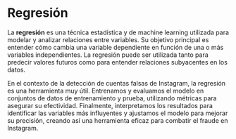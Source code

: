 # Regresión

La **regresión** es una técnica estadística y de machine learning utilizada para modelar y analizar relaciones entre variables. Su objetivo principal es entender cómo cambia una variable dependiente en función de una o más variables independientes. La regresión puede ser utilizada tanto para predecir valores futuros como para entender relaciones subyacentes en los datos.

En el contexto de la detección de cuentas falsas de Instagram, la regresión es una herramienta muy útil. Entrenamos y evaluamos el modelo en conjuntos de datos de entrenamiento y prueba, utilizando métricas para asegurar su efectividad. Finalmente, interpretamos los resultados para identificar las variables más influyentes y ajustamos el modelo para mejorar su precisión, creando así una herramienta eficaz para combatir el fraude en Instagram.
